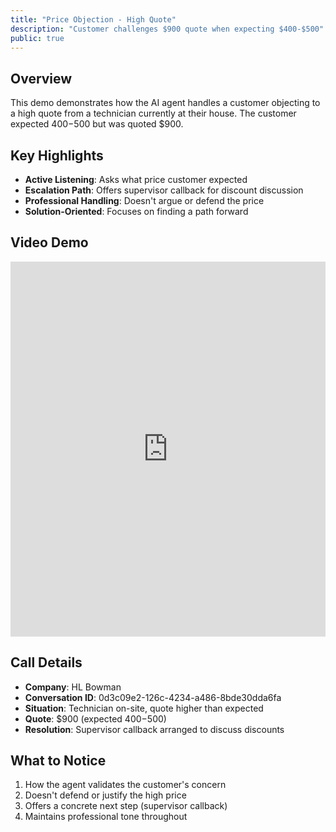 ```yaml
---
title: "Price Objection - High Quote"
description: "Customer challenges $900 quote when expecting $400-$500"
public: true
---
```


## Overview

This demo demonstrates how the AI agent handles a customer objecting to a high quote from a technician currently at their house. The customer expected $400-$500 but was quoted $900.

## Key Highlights

- **Active Listening**: Asks what price customer expected
- **Escalation Path**: Offers supervisor callback for discount discussion
- **Professional Handling**: Doesn't argue or defend the price
- **Solution-Oriented**: Focuses on finding a path forward

## Video Demo

<iframe
  src="https://share.descript.com/embed/2xqyEcd0Coc"
  width="100%"
  height="600"
  frameBorder="0"
  allowFullScreen
  className="rounded-xl"
></iframe>

## Call Details

- **Company**: HL Bowman
- **Conversation ID**: 0d3c09e2-126c-4234-a486-8bde30dda6fa
- **Situation**: Technician on-site, quote higher than expected
- **Quote**: $900 (expected $400-$500)
- **Resolution**: Supervisor callback arranged to discuss discounts

## What to Notice

1. How the agent validates the customer's concern
2. Doesn't defend or justify the high price
3. Offers a concrete next step (supervisor callback)
4. Maintains professional tone throughout